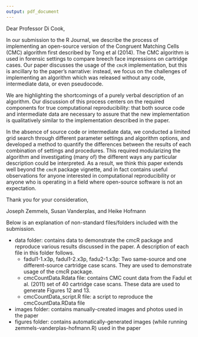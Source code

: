 ```yaml
---
output: pdf_document
---
```


Dear Professor Di Cook,

In our submission \textit{A Study in Reproducibility: The Congruent Matching Cells Algorithm and cmcR package} to the R Journal, we describe the process of implementing an open-source version of the Congruent Matching Cells (CMC) algorithm first described by Tong et al (2014). The CMC algorithm is used in forensic settings to compare breech face impressions on cartridge cases. 
Our paper discusses the usage of the `cmcR` implementation, but this is ancillary to the paper's narrative: instead, we focus on the challenges of implementing an algorithm which was released without any code, intermediate data, or even pseudocode. 

We are highlighting the shortcomings of a purely verbal description of an algorithm.
Our discussion of this process centers on the required components for true computational reproducibility: that both source code and intermediate data are necessary to assure that the new implementation is qualitatively similar to the implementation described in the paper. 

In the absence of source code or intermediate data, we conducted a limited grid search through  different parameter settings and algorithm options, and developed a method to quantify the differences between the results of each combination of settings and procedures. 
This required modularizing the algorithm and investigating (many of) the different ways any particular description could be interpreted. 
As a result, we think this paper extends well beyond the `cmcR` package vignette, and in fact contains useful observations for anyone interested in computational reproducibility or anyone who is operating in a field where open-source software is not an expectation. 

Thank you for your consideration,

Joseph Zemmels, Susan Vanderplas, and Heike Hofmann

Below is an explanation of non-standard files/folders included with the submission.

- data folder: contains data to demonstrate the cmcR package and reproduce various results discussed in the paper. A description of each file in this folder follows.
  - fadul1-1.x3p, fadul1-2.x3p, fadu2-1.x3p: Two same-source and one different-source cartridge case scans. They are used to demonstrate usage of the cmcR package.
  - cmcCountData.Rdata file: contains CMC count data from the Fadul et al. (2011) set of 40 cartridge case scans. These data are used to generate Figures 12 and 13.
  - cmcCountData_script.R file: a script to reproduce the cmcCountData.RData file
- images folder: contains manually-created images and photos used in the paper
- figures folder: contains automatically-generated images (while running zemmels-vanderplas-hofmann.R) used in the paper
